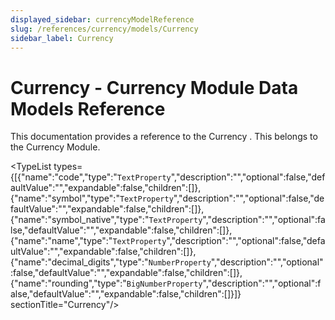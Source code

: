 ```yaml
---
displayed_sidebar: currencyModelReference
slug: /references/currency/models/Currency
sidebar_label: Currency
---
```



# Currency - Currency Module Data Models Reference

This documentation provides a reference to the Currency . This belongs to the Currency Module.

<TypeList types={[{"name":"code","type":"`TextProperty`","description":"","optional":false,"defaultValue":"","expandable":false,"children":[]},{"name":"symbol","type":"`TextProperty`","description":"","optional":false,"defaultValue":"","expandable":false,"children":[]},{"name":"symbol_native","type":"`TextProperty`","description":"","optional":false,"defaultValue":"","expandable":false,"children":[]},{"name":"name","type":"`TextProperty`","description":"","optional":false,"defaultValue":"","expandable":false,"children":[]},{"name":"decimal_digits","type":"`NumberProperty`","description":"","optional":false,"defaultValue":"","expandable":false,"children":[]},{"name":"rounding","type":"`BigNumberProperty`","description":"","optional":false,"defaultValue":"","expandable":false,"children":[]}]}  sectionTitle="Currency"/>
